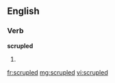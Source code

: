 ==English==

===Verb===
'''scrupled'''

# {{past of|[[scruple]]}}

[[fr:scrupled]]
[[mg:scrupled]]
[[vi:scrupled]]